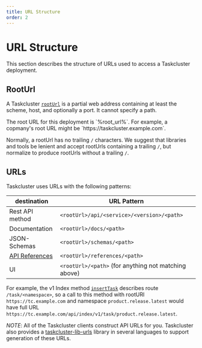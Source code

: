 ```yaml
---
title: URL Structure
order: 2
---
```



# URL Structure

This section describes the structure of URLs used to access a Taskcluster deployment.

## RootUrl

A Taskcluster [`rootUrl`](/docs/manual/using/root-urls) is a partial web address containing at least the scheme, host, and optionally a port. It cannot specify a path.

<SiteSpecific>
The root URL for this deployment is `%root_url%`.
</SiteSpecific>
<SiteSpecific showIfNotSet={['root_url']}>
For example, a copmany's root URL might be `https://taskcluster.example.com`.
</SiteSpecific>

Normally, a rootUrl has no trailing `/` characters.
We suggest that libraries and tools be lenient and accept rootUrls containing a trailing `/`, but normalize to produce rootUrls without a trailing `/`.

## URLs

Taskcluster uses URLs with the following patterns:

| destination | URL Pattern |
| --- | --- |
| Rest API method | `<rootUrl>/api/<service>/<version>/<path>` |
| Documentation | `<rootUrl>/docs/<path>` |
| JSON-Schemas | `<rootUrl>/schemas/<path>` |
| [API References](/docs/manual/design/apis/reference-format) | `<rootUrl>/references/<path>` |
| UI | `<rootUrl>/<path>` (for anything not matching above)|

For example, the v1 Index method [`insertTask`](/docs/reference/core/index/api#insertTask) describes route `/task/<namespace>`, so a call to this method with rootURl `https://tc.example.com` and namespace `product.release.latest` would have full URL `https://tc.example.com/api/index/v1/task/product.release.latest`.

*NOTE*: All of the Taskcluster clients construct API URLs for you.  Taskcluster also provides a [taskcluster-lib-urls](https://github.com/taskcluster/taskcluster-lib-urls) library in several languages to support generation of these URLs.
